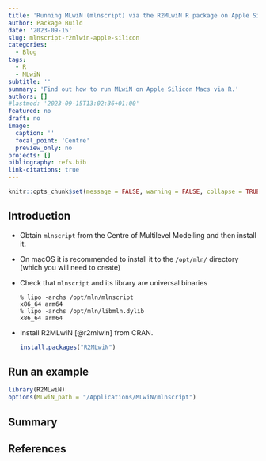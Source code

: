 ```yaml
---
title: 'Running MLwiN (mlnscript) via the R2MLwiN R package on Apple Silicon Macs '
author: Package Build
date: '2023-09-15'
slug: mlnscript-r2mlwin-apple-silicon
categories:
  - Blog
tags:
  - R
  - MLwiN
subtitle: ''
summary: 'Find out how to run MLwiN on Apple Silicon Macs via R.'
authors: []
#lastmod: '2023-09-15T13:02:36+01:00'
featured: no
draft: no
image:
  caption: ''
  focal_point: 'Centre'
  preview_only: no
projects: []
bibliography: refs.bib
link-citations: true
---
```


```r
knitr::opts_chunk$set(message = FALSE, warning = FALSE, collapse = TRUE, comment = '#>')
```

## Introduction

* Obtain `mlnscript` from the Centre of Multilevel Modelling and then install it.
* On macOS it is recommended to install it to the `/opt/mln/` directory (which you will need to create)
* Check that `mlnscript` and its library are universal binaries
  ```
  % lipo -archs /opt/mln/mlnscript
  x86_64 arm64
  % lipo -archs /opt/mln/libmln.dylib
  x86_64 arm64
  ```

* Install R2MLwiN [@r2mlwin] from CRAN.

  ```r
  install.packages("R2MLwiN")
  ```

## Run an example

```r
library(R2MLwiN)
options(MLwiN_path = "/Applications/MLwiN/mlnscript")
```

## Summary

## References
